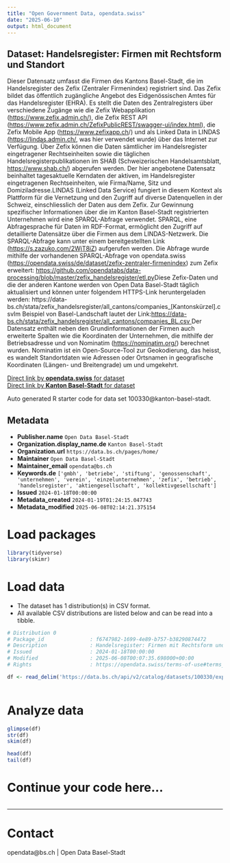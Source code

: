 ```yaml
---
title: "Open Government Data, opendata.swiss"
date: "2025-06-10"
output: html_document
---
```


## Dataset: Handelsregister: Firmen mit Rechtsform und Standort

Dieser Datensatz umfasst die Firmen des Kantons Basel-Stadt, die im Handelsregister des Zefix (Zentraler Firmenindex) registriert sind. Das Zefix bildet das öffentlich zugängliche Angebot des Eidgenössischen Amtes für das Handelsregister (EHRA). Es stellt die Daten des Zentralregisters über verschiedene Zugänge wie die Zefix Webapplikation ([https://www.zefix.admin.ch/](https://www.zefix.admin.ch/)), die Zefix REST API ([https://www.zefix.admin.ch/ZefixPublicREST/swagger-ui/index.html](https://www.zefix.admin.ch/ZefixPublicREST/swagger-ui/index.html)), die Zefix Mobile App ([https://www.zefixapp.ch](https://www.zefixapp.ch)/) und als Linked Data in LINDAS ([https://lindas.admin.ch/](https://lindas.admin.ch/), was hier verwendet wurde) über das Internet zur Verfügung. Über Zefix können die Daten sämtlicher im Handelsregister eingetragener Rechtseinheiten sowie die täglichen Handelsregisterpublikationen im SHAB (Schweizerischen Handelsamtsblatt, [https://www.shab.ch/](https://www.shab.ch/)) abgerufen werden. Der hier angebotene Datensatz beinhaltet tagesaktuelle Kerndaten der aktiven, im Handelsregister eingetragenen Rechtseinheiten, wie Firma/Name, Sitz und Domiziladresse.LINDAS (Linked Data Service) fungiert in diesem Kontext als Plattform für die Vernetzung und den Zugriff auf diverse Datenquellen in der Schweiz, einschliesslich der Daten aus dem Zefix. Zur Gewinnung spezifischer Informationen über die im Kanton Basel-Stadt registrierten Unternehmen wird eine SPARQL-Abfrage verwendet. SPARQL, eine Abfragesprache für Daten im RDF-Format, ermöglicht den Zugriff auf detaillierte Datensätze über die Firmen aus dem LINDAS-Netzwerk. Die SPARQL-Abfrage kann unter einem bereitgestellten Link ([https://s.zazuko.com/2WjT8iZ](https://s.zazuko.com/2WjT8iZ)) aufgerufen werden. Die Abfrage wurde mithilfe der vorhandenen SPARQL-Abfrage von opendata.swiss ([https://opendata.swiss/de/dataset/zefix-zentraler-firmenindex](https://opendata.swiss/de/dataset/zefix-zentraler-firmenindex)) zum Zefix erweitert: [https://github.com/opendatabs/data-processing/blob/master/zefix_handelsregister/etl.py](https://github.com/opendatabs/data-processing/blob/master/zefix_handelsregister/etl.py)Diese Zefix-Daten und die der anderen Kantone werden von Open Data Basel-Stadt täglich aktualisiert und können unter folgendem HTTPS-Link heruntergeladen werden: https://data-bs.ch/stata/zefix_handelsregister/all_cantons/companies_[Kantonskürzel].csvIm Beispiel von Basel-Landschaft lautet der Link:[https://data-bs.ch/stata/zefix_handelsregister/all_cantons/companies_BL.csv ](https://data-bs.ch/stata/zefix_handelsregister/all_cantons/companies_BL.csv)Der Datensatz enthält neben den Grundinformationen der Firmen auch erweiterte Spalten wie die Koordinaten der Unternehmen, die mithilfe der Betriebsadresse und von Nominatim ([https://nominatim.org/](https://nominatim.org/)) berechnet wurden. Nominatim ist ein Open-Source-Tool zur Geokodierung, das heisst, es wandelt Standortdaten wie Adressen oder Ortsnamen in geografische Koordinaten (Längen- und Breitengrade) um und umgekehrt.

[Direct link by **opendata.swiss** for dataset](https://opendata.swiss/de/dataset/handelsregister-firmen-mit-rechtsform-und-standort)<br>
[Direct link by **Kanton Basel-Stadt** for dataset](https://data.bs.ch/explore/dataset/100330/)

Auto generated R starter code for data set 100330@kanton-basel-stadt.

## Metadata

- **Publisher.name** `Open Data Basel-Stadt`
- **Organization.display_name.de** `Kanton Basel-Stadt`
- **Organization.url** `https://data.bs.ch/pages/home/`
- **Maintainer** `Open Data Basel-Stadt`
- **Maintainer_email** `opendata@bs.ch`
- **Keywords.de** `['gmbh', 'betriebe', 'stiftung', 'genossenschaft', 'unternehmen', 'verein', 'einzelunternehmen', 'zefix', 'betrieb', 'handelsregister', 'aktiengesellschaft', 'kollektivgesellschaft']`
- **Issued** `2024-01-18T00:00:00`
- **Metadata_created** `2024-01-19T01:24:15.047743`
- **Metadata_modified** `2025-06-08T02:14:21.375154`


# Load packages

```r

library(tidyverse)
library(skimr)

```

# Load data

-   The dataset has 1 distribution(s) in CSV format.
-   All available CSV distributions are listed below and can be read into a tibble.

```r

# Distribution 0
# Package_id               : f6747982-1699-4e89-b757-b38290874472
# Description              : Handelsregister: Firmen mit Rechtsform und Standort (csv)
# Issued                   : 2024-01-18T00:00:00
# Modified                 : 2025-06-08T00:07:35.698000+00:00
# Rights                   : https://opendata.swiss/terms-of-use#terms_open

df <- read_delim('https://data.bs.ch/api/v2/catalog/datasets/100330/exports/csv?use_labels=true')



```

# Analyze data

```r

glimpse(df)
str(df)
skim(df)

head(df)
tail(df)

```

# Continue your code here...

```r

```

------------------------------------------------------------------------

# Contact

opendata@bs.ch | Open Data Basel-Stadt
